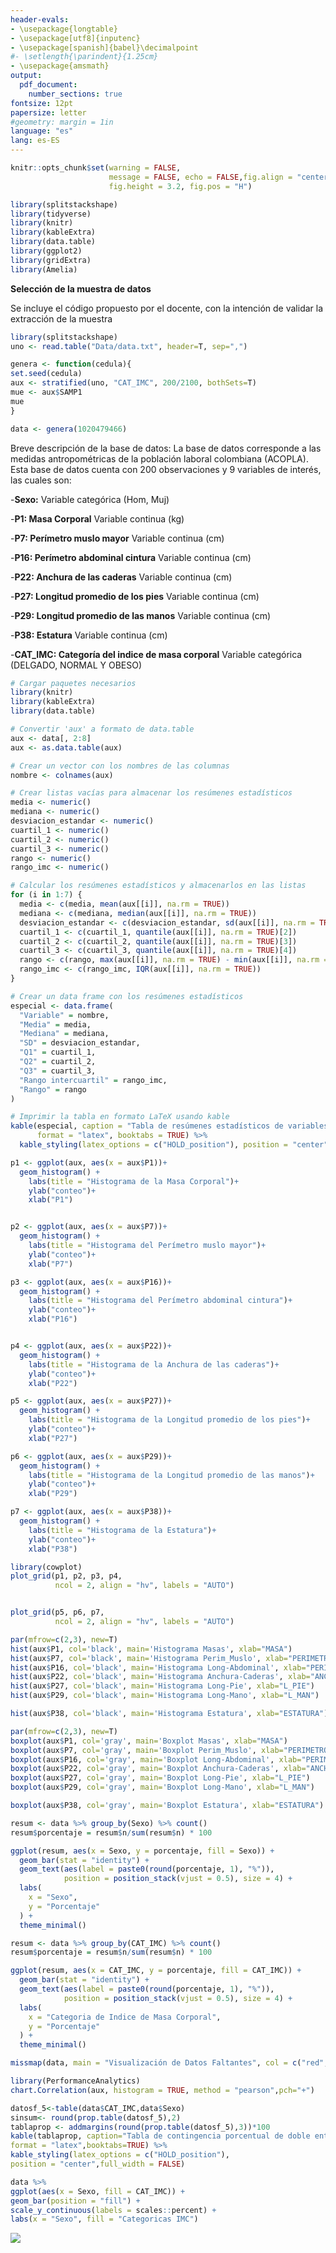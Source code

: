 ```yaml
---
header-evals:
- \usepackage{longtable}
- \usepackage[utf8]{inputenc}
- \usepackage[spanish]{babel}\decimalpoint
#- \setlength{\parindent}{1.25cm}
- \usepackage{amsmath}
output:
  pdf_document:
    number_sections: true
fontsize: 12pt
papersize: letter
#geometry: margin = 1in
language: "es"
lang: es-ES
---
```


```r
knitr::opts_chunk$set(warning = FALSE,
                      message = FALSE, echo = FALSE,fig.align = "center",
                      fig.height = 3.2, fig.pos = "H")

```

```r
library(splitstackshape)
library(tidyverse)
library(knitr)
library(kableExtra)
library(data.table)
library(ggplot2)
library(gridExtra)
library(Amelia)
```

```{=tex}
\pagestyle{myheadings}
\input{DocumentFormat/titlepage}
\thispagestyle{empty}
\tableofcontents
\listoffigures
\listoftables
\newpage
```
\setcounter{page}{2}

```{=tex}
\begin{center}
\textbf{Trabajo 1}
\end{center}
```
**Selección de la muestra de datos**

Se incluye el código propuesto por el docente, con la intención de validar la extracción de la muestra

```r
library(splitstackshape) 
uno <- read.table("Data/data.txt", header=T, sep=",")

genera <- function(cedula){
set.seed(cedula)
aux <- stratified(uno, "CAT_IMC", 200/2100, bothSets=T)
mue <- aux$SAMP1
mue
}

data <- genera(1020479466)
```

\section{Para todas sus variables realice un análisis exploratorio gráfico e identifique posibles valores atípicos u otro tipo de anomalías. (Para las variables Categóricas diagramas de barras, para las continuas o discretas, use Histogramas y/o Boxplot). Comente brevemente.}

\subsection{Análisis Descriptivos}

Breve descripción de la base de datos: La base de datos corresponde a las medidas antropométricas de la población laboral colombiana (ACOPLA). Esta base de datos cuenta con 200 observaciones y 9 variables de interés, las cuales son:

\-**Sexo:** Variable categórica (Hom, Muj)

\-**P1: Masa Corporal** Variable continua (kg)

\-**P7: Perímetro muslo mayor** Variable continua (cm)

\-**P16: Perímetro abdominal cintura** Variable continua (cm)

\-**P22: Anchura de las caderas** Variable continua (cm)

\-**P27: Longitud promedio de los pies** Variable continua (cm)

\-**P29: Longitud promedio de las manos** Variable continua (cm)

\-**P38: Estatura** Variable continua (cm)

\-**CAT_IMC: Categoría del indice de masa corporal** Variable categórica (DELGADO, NORMAL Y OBESO)

\subsection{Resumen Numerico}

```r
# Cargar paquetes necesarios
library(knitr)
library(kableExtra)
library(data.table)

# Convertir 'aux' a formato de data.table
aux <- data[, 2:8]
aux <- as.data.table(aux)

# Crear un vector con los nombres de las columnas
nombre <- colnames(aux)

# Crear listas vacías para almacenar los resúmenes estadísticos
media <- numeric()
mediana <- numeric()
desviacion_estandar <- numeric()
cuartil_1 <- numeric()
cuartil_2 <- numeric()
cuartil_3 <- numeric()
rango <- numeric()
rango_imc <- numeric()

# Calcular los resúmenes estadísticos y almacenarlos en las listas
for (i in 1:7) {
  media <- c(media, mean(aux[[i]], na.rm = TRUE))
  mediana <- c(mediana, median(aux[[i]], na.rm = TRUE))
  desviacion_estandar <- c(desviacion_estandar, sd(aux[[i]], na.rm = TRUE))
  cuartil_1 <- c(cuartil_1, quantile(aux[[i]], na.rm = TRUE)[2])
  cuartil_2 <- c(cuartil_2, quantile(aux[[i]], na.rm = TRUE)[3])
  cuartil_3 <- c(cuartil_3, quantile(aux[[i]], na.rm = TRUE)[4])
  rango <- c(rango, max(aux[[i]], na.rm = TRUE) - min(aux[[i]], na.rm = TRUE))
  rango_imc <- c(rango_imc, IQR(aux[[i]], na.rm = TRUE))
}

# Crear un data frame con los resúmenes estadísticos
especial <- data.frame(
  "Variable" = nombre,
  "Media" = media,
  "Mediana" = mediana,
  "SD" = desviacion_estandar,
  "Q1" = cuartil_1,
  "Q2" = cuartil_2,
  "Q3" = cuartil_3,
  "Rango intercuartil" = rango_imc,
  "Rango" = rango
)

# Imprimir la tabla en formato LaTeX usando kable
kable(especial, caption = "Tabla de resúmenes estadísticos de variables continuas",
      format = "latex", booktabs = TRUE) %>%
  kable_styling(latex_options = c("HOLD_position"), position = "center", full_width = FALSE)

```

```r
p1 <- ggplot(aux, aes(x = aux$P1))+
  geom_histogram() +
    labs(title = "Histograma de la Masa Corporal")+
    ylab("conteo")+
    xlab("P1")


p2 <- ggplot(aux, aes(x = aux$P7))+
  geom_histogram() +
    labs(title = "Histograma del Perímetro muslo mayor")+
    ylab("conteo")+
    xlab("P7")

p3 <- ggplot(aux, aes(x = aux$P16))+
  geom_histogram() +
    labs(title = "Histograma del Perímetro abdominal cintura")+
    ylab("conteo")+
    xlab("P16")


p4 <- ggplot(aux, aes(x = aux$P22))+
  geom_histogram() +
    labs(title = "Histograma de la Anchura de las caderas")+
    ylab("conteo")+
    xlab("P22")

p5 <- ggplot(aux, aes(x = aux$P27))+
  geom_histogram() +
    labs(title = "Histograma de la Longitud promedio de los pies")+
    ylab("conteo")+
    xlab("P27")

p6 <- ggplot(aux, aes(x = aux$P29))+
  geom_histogram() +
    labs(title = "Histograma de la Longitud promedio de las manos")+
    ylab("conteo")+
    xlab("P29")

p7 <- ggplot(aux, aes(x = aux$P38))+
  geom_histogram() +
    labs(title = "Histograma de la Estatura")+
    ylab("conteo")+
    xlab("P38")

library(cowplot)
plot_grid(p1, p2, p3, p4,
          ncol = 2, align = "hv", labels = "AUTO")


plot_grid(p5, p6, p7,
          ncol = 2, align = "hv", labels = "AUTO")
```

\subsection{Histogramas}

```r
par(mfrow=c(2,3), new=T)
hist(aux$P1, col='black', main='Histograma Masas', xlab="MASA")
hist(aux$P7, col='black', main='Histograma Perim_Muslo', xlab="PERIMETRO MUSLO")
hist(aux$P16, col='black', main='Histograma Long-Abdominal', xlab="PERIM ABDOMINAL CINTURA")
hist(aux$P22, col='black', main='Histograma Anchura-Caderas', xlab="ANCHURA DE LAS CADERAS")
hist(aux$P27, col='black', main='Histograma Long-Pie', xlab="L_PIE")
hist(aux$P29, col='black', main='Histograma Long-Mano', xlab="L_MAN")
```

```r
hist(aux$P38, col='black', main='Histograma Estatura', xlab="ESTATURA")
```

\subsection{Boxplots}

```r
par(mfrow=c(2,3), new=T)
boxplot(aux$P1, col='gray', main='Boxplot Masas', xlab="MASA")
boxplot(aux$P7, col='gray', main='Boxplot Perim_Muslo', xlab="PERIMETRO MUSLO")
boxplot(aux$P16, col='gray', main='Boxplot Long-Abdominal', xlab="PERIM ABDOMINAL CINTURA")
boxplot(aux$P22, col='gray', main='Boxplot Anchura-Caderas', xlab="ANCHURA DE LAS CADERAS")
boxplot(aux$P27, col='gray', main='Boxplot Long-Pie', xlab="L_PIE")
boxplot(aux$P29, col='gray', main='Boxplot Long-Mano', xlab="L_MAN")
```

```r
boxplot(aux$P38, col='gray', main='Boxplot Estatura', xlab="ESTATURA")
```

\subsection{Diagrama de Barras}

```r
resum <- data %>% group_by(Sexo) %>% count()
resum$porcentaje = resum$n/sum(resum$n) * 100

ggplot(resum, aes(x = Sexo, y = porcentaje, fill = Sexo)) +
  geom_bar(stat = "identity") +
  geom_text(aes(label = paste0(round(porcentaje, 1), "%")), 
            position = position_stack(vjust = 0.5), size = 4) +
  labs(
    x = "Sexo",
    y = "Porcentaje"
  ) +
  theme_minimal()
```

```r
resum <- data %>% group_by(CAT_IMC) %>% count()
resum$porcentaje = resum$n/sum(resum$n) * 100

ggplot(resum, aes(x = CAT_IMC, y = porcentaje, fill = CAT_IMC)) +
  geom_bar(stat = "identity") +
  geom_text(aes(label = paste0(round(porcentaje, 1), "%")), 
            position = position_stack(vjust = 0.5), size = 4) +
  labs(
    x = "Categoria de Indice de Masa Corporal",
    y = "Porcentaje"
  ) +
  theme_minimal()
```

\section{Realice el respectivo proceso de imputación para los datos faltantes en su base de datos. Explique cómo realiza dicha imputación, cuál criterio utiliza y muestre un par de ejemplos ilustrativos.}

\subsection{Imputación de datos faltantes}

```r
missmap(data, main = "Visualización de Datos Faltantes", col = c("red", "blue"))
```

\section{Considere las variables P1, P29 y P38. ¿Se puede afirmar que cada variable por separado permitiría discriminar entre Hombres y Mujeres? Elabore los resúmenes numéricos y gráficos que considere pertinentes para responder la pregunta.}



\section{Usando las variables continuas, realice un gráfico de dispersión para identificar posibles relaciones entre sus variables. Explique si lo que se observa gráficamente tiene sentido o es coherente a la luz de sus datos. Corrobore lo observado con el cálculo de la matriz de correlaciones. Comente. Repita el proceso discriminando por SEXO. ¿Hay cambios en las estructuras de Covarianzas para ambos grupos? Comente}

\subsection{Relaciones entre variables}

```r
library(PerformanceAnalytics)
chart.Correlation(aux, histogram = TRUE, method = "pearson",pch="+")
```


\section{Elabore una tabla de porcentajes de doble entrada con las variables CATIMC y SEXO. Luego presente la información gráficamente. ¿Se puede afirmar que la distribución porcentual de la variable CATIMC es diferente para hombre y mujeres? Justifique su respuesta.}

\subsection{Distribución porcentual y tabla de contingencia.}

```r
datosf_5<-table(data$CAT_IMC,data$Sexo)
sinsum<- round(prop.table(datosf_5),2)
tablaprop <- addmargins(round(prop.table(datosf_5),3))*100
kable(tablaprop, caption="Tabla de contingencia porcentual de doble entrada.",
format = "latex",booktabs=TRUE) %>%
kable_styling(latex_options = c("HOLD_position"),
position = "center",full_width = FALSE)
```


```r
data %>%
ggplot(aes(x = Sexo, fill = CAT_IMC)) +
geom_bar(position = "fill") +
scale_y_continuous(labels = scales::percent) +
labs(x = "Sexo", fill = "Categoricas IMC")
```


\section{Se tienen los siguientes datos de 5 personas, de las cuales se desconoce su CATIMC.Usando la distancia estadística, determine a cuál de las tres categorías pertenece cada sujeto. Explique claramente el proceso empleado para clasificar los sujetos. Anexe el código empleado.}

![](Images/Tabla1.jpeg)



\subsection{Clasificación usando la distancia estadística}
